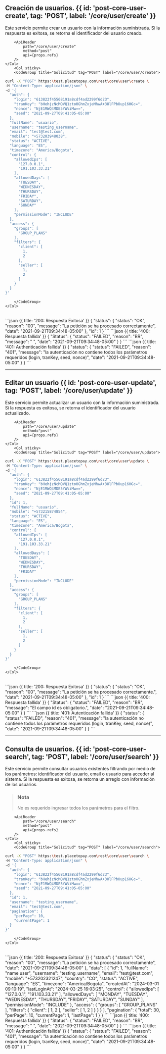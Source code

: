 
<MissingTranslationBanner />

## Creación de usuarios. {{ id: 'post-core-user-create', tag: 'POST', label: '/core/user/create' }}

<Row>
    <Col>
        Este servicio permite crear un usuario con la información suministrada. Si la respuesta es exitosa, se retorna el identificador del usuario creado.
    
        <ApiReader
            path="/core/user/create"
            method="post"
            api={props.refs}
        />
    </Col>
        <Col sticky>
        <CodeGroup title="Solicitud" tag="POST" label="/core/user/create">
```bash {{title: 'Creación de Usuario'}}
curl -X "POST" https:\test.placetopay.com\rest\core\user\create \
-H "Content-Type: application/json" \
-d '{
  "auth": {
    "login": "613822f45568191a8cdf4ad2299f6d23",
    "tranKey": "bHehjzNcMQVQ1zto0GhmZxjeMhwA+3OlFPbOup16HGc=",
    "nonce": "NjE1MWQ4MDE5YWViMw==",
    "seed": "2021-09-27T09:41:05-05:00"
  },
  "fullName": "usuario",
  "username": "testing_username",
  "email": "test@test.com",
  "mobile": "+573203948038",
  "status": "ACTIVE",
  "language": "ES",
  "timezone": "America/Bogota",
  "control": {
    "allowedIps": [
      "127.0.0.1",
      "191.103.33.21"
    ],
    "allowedDays": [
      "TUESDAY",
      "WEDNESDAY",
      "THURSDAY",
      "FRIDAY",
      "SATURDAY",
      "SUNDAY"
    ],
    "permissionMode": "INCLUDE"
  },
  "access": {
    "groups": [
      "GROUP_PLANS"
    ],
    "filters": {
      "client": [
        1,
        2
      ],
      "seller": [
        1,
        2
      ]
    }
  }
}'
```
        </CodeGroup>
    </Col>
</Row>

<Row>
    <Col>
        <ApiReader
            path="/core/user/create"
            method="post"
            type="response"
            api={props.refs}
        />
    </Col>
        <Col sticky>
        <br />
        <CodeGroup title="Respuesta">
```json {{ title: '200: Respuesta Exitosa' }}
{
  "status": {
    "status": "OK",
    "reason": "00",
    "message": "La petición se ha procesado correctamente",
    "date": "2021-09-21T09:34:48-05:00"
  },
  "id": 1
}
```
```json {{ title: '400: Respuesta fallida' }}
{
  "Status": {
    "status": "FAILED",
    "reason": "BR",
    "message": " ",
    "date": "2021-09-21T09:34:48-05:00"
  }
}
```
```json {{ title: '401: Authenticación fallida' }}
{
  "status": {
    "status": "FAILED",
    "reason": "401",
    "message": "la autenticación no contiene todos los parámetros requeridos (login, tranKey, seed, nonce)",
    "date": "2021-09-21T09:34:48-05:00"
  }
}
```
        </CodeGroup>
    </Col>
</Row>

---
## Editar un usuario {{ id: 'post-core-user-update', tag: 'POST', label: '/core/user/update' }}

<Row>
    <Col>
        Este servicio permite actualizar un usuario con la información suministrada. Si la respuesta es exitosa, se retorna el identificador del usuario actualizado.
    
        <ApiReader
            path="/core/user/update"
            method="post"
            api={props.refs}
        />
    </Col>
        <Col sticky>
        <CodeGroup title="Solicitud" tag="POST" label="/core/user/update">
```bash {{title: 'actualización de un usuario'}}
curl -X "POST" https:\test.placetopay.com\rest\core\user\update \
-H "Content-Type: application/json" \
-d '{
  "auth": {
    "login": "613822f45568191a8cdf4ad2299f6d23",
    "tranKey": "bHehjzNcMQVQ1zto0GhmZxjeMhwA+3OlFPbOup16HGc=",
    "nonce": "NjE1MWQ4MDE5YWViMw==",
    "seed": "2021-09-27T09:41:05-05:00"
  },
  "id": 1,
  "fullName": "usuario",
  "mobile": "+573215874854",
  "status": "ACTIVE",
  "language": "ES",
  "timezone": "America/Bogota",
  "control": {
    "allowedIps": [
      "127.0.0.1",
      "191.103.33.21"
    ],
    "allowedDays": [
      "TUESDAY",
      "WEDNESDAY",
      "THURSDAY",
      "FRIDAY"
    ],
    "permissionMode": "INCLUDE"
  },
  "access": {
    "groups": [
      "GROUP_PLANS"
    ],
    "filters": {
      "client": [
        1,
        2
      ],
      "seller": [
        1,
        2
      ]
    }
  }
}'
```
        </CodeGroup>
    </Col>
</Row>

<Row>
    <Col>
        <ApiReader
            path="/core/user/update"
            method="post"
            type="response"
            api={props.refs}
        />
    </Col>
        <Col sticky>
        <br />
        <CodeGroup title="Respuesta">
```json {{ title: '200: Respuesta Exitosa' }}
{
  "status": {
    "status": "OK",
    "reason": "00",
    "message": "La petición se ha procesado correctamente.",
    "date": "2021-09-21T09:34:48-05:00"
  },
  "id": 1
}
```
```json {{ title: '400: Respuesta fallida' }}
{
  "Status": {
    "status": "FAILED",
    "reason": "BR",
    "message": "El campo id es obligatorio.",
    "date": "2021-09-21T09:34:48-05:00"
  }
}
```
```json {{ title: '401: Autenticación fallida' }}
{
  "status": {
    "status": "FAILED",
    "reason": "401",
    "message": "la autenticación no contiene todos los parámetros requeridos (login, tranKey, seed, nonce)",
    "date": "2021-09-21T09:34:48-05:00"
  }
}
```
        </CodeGroup>
    </Col>
</Row>

---
## Consulta de usuarios. {{ id: 'post-core-user-search', tag: 'POST', label: '/core/user/search' }}

<Row>
    <Col>
        Este servicio permite consultar usuarios existentes filtrando por medio de los parámetros: identificador del usuario, email o usuario para acceder al sistema.
Si la respuesta es exitosa, se retorna un arreglo con información de los usuarios. 


> ### Nota 
>
> No es requerido ingresar todos los parámetros para el filtro.
    
        <ApiReader
            path="/core/user/search"
            method="post"
            api={props.refs}
        />
    </Col>
        <Col sticky>
        <CodeGroup title="Solicitud" tag="POST" label="/core/user/search">
```bash {{title: 'Búsqueda de Usuarios'}}
curl -X "POST" https:\test.placetopay.com\rest\core\user\search \
-H "Content-Type: application/json" \
-d '{
  "auth": {
    "login": "613822f45568191a8cdf4ad2299f6d23",
    "tranKey": "bHehjzNcMQVQ1zto0GhmZxjeMhwA+3OlFPbOup16HGc=",
    "nonce": "NjE1MWQ4MDE5YWViMw==",
    "seed": "2021-09-27T09:41:05-05:00"
  },
  "id": 1,
  "username": "testing_username",
  "email": "test@test.com",
  "pagination": {
    "perPage": 10,
    "currentPage": 1
  }
}'
```
        </CodeGroup>
    </Col>
</Row>

<Row>
    <Col>
        <ApiReader
            path="/core/user/search"
            method="post"
            type="response"
            api={props.refs}
        />
    </Col>
        <Col sticky>
        <br />
        <CodeGroup title="Respuesta">
```json {{ title: '200: Respuesta Exitosa' }}
{
  "status": {
    "status": "OK",
    "reason": "00",
    "message": "La petición se ha procesado correctamente",
    "date": "2021-09-21T09:34:48-05:00"
  },
  "data": [
    {
      "id": 1,
      "fullName": "name user",
      "username": "testing_username",
      "email": "test@test.com",
      "mobile": "+573202321247",
      "country": "CO",
      "status": "ACTIVE",
      "language": "ES",
      "timezone": "America/Bogota",
      "createdAt": "2024-03-01 09:10:19",
      "lastLoginAt": "2024-03-25 16:03:25",
      "control": {
        "allowedIps": [
          "127.0.0.1",
          "191.103.33.21"
        ],
        "allowedDays": [
          "MONDAY",
          "TUESDAY",
          "WEDNESDAY",
          "THURSDAY",
          "FRIDAY",
          "SATURDAY",
          "SUNDAY"
        ],
        "permissionMode": "INCLUDE"
      },
      "access": {
        "groups": [
          "GROUP_PLANS"
        ],
        "filters": {
          "client": [
            1,
            2
          ],
          "seller": [
            1,
            2
          ]
        }
      }
    }
  ],
  "pagination": {
    "total": 30,
    "perPage": 10,
    "currentPage": 1,
    "lastPage": 1
  }
}
```
```json {{ title: '400: Respuesta fallida' }}
{
  "Status": {
    "status": "FAILED",
    "reason": "BR",
    "message": " ",
    "date": "2021-09-21T09:34:48-05:00"
  }
}
```
```json {{ title: '401: Authenticación fallida' }}
{
  "status": {
    "status": "FAILED",
    "reason": "401",
    "message": "la autenticación no contiene todos los parámetros requeridos (login, tranKey, seed, nonce)",
    "date": "2021-09-21T09:34:48-05:00"
  }
}
```
        </CodeGroup>
    </Col>
</Row>
